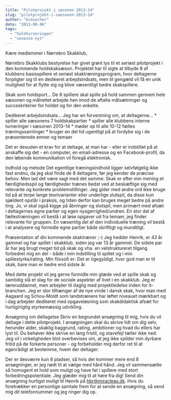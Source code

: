 ```yaml
---
title: "Pilotprojekt i sæsonen 2013-14"
slug: "pilotprojekt-i-saesonen-2013-14"
author: "kimsecher"
date: "2013-08-06"
tags: 
  - "holdturneringen"
  - "seneste-nyt"
---
```


Kære medlemmer i Nørrebro Skakklub,

Nørrebro Skakklubs bestyrelse har givet grønt lys til et seriøst pilotprojekt i den kommende holdskaksæson. Projektet har til sigte at tilbyde 8 af klubbens basisspillere et seriøst skaktræningsprogram, hvor deltagerne forpligter sig til en dedikeret arbejdsindsats, men til gengæld vil få en unik mulighed for at flytte sig og blive væsentligt bedre skakspillere.

Skak som holdsport... De 8 spillere skal spille på hold sammen gennem hele sæsonen og målrettet arbejde hen imod de aftalte målsætninger og succeskriterier for holdet og for den enkelte.

Dedikeret arbejdsindsats... Jeg har en forventning om, at deltagerne... \* spiller alle sæsonens 7 holdskakpartier \* spiller alle klubbens interne turneringer i sæsonen 2013-14 \* møder op til alle 10-12 fælles træningssamlinger \* bruger en del tid ugentligt på at fordybe sig i de præsenterede emner og temaer

Det er desuden et krav for at deltage, at man har - eller er indstillet på at anskaffe sig det - en computer, en email-adresse og en Facebook-profil, da den løbende kommunikation vil foregå elektronisk.

Indhold og metode Det egentlige træningsindhold ligger selvfølgelig ikke fast endnu, da jeg skal finde de 8 deltagere, før jeg kender de præcise behov. Men lad det være sagt med det samme: Skak er efter min mening et færdighedsspil og færdigheder trænes bedst ved at beskæftige sig med relevante og konkrete problemstillinger. Jeg gider med andre ord ikke bruge tid på at terpe lange teorivarianter eller underlige slutspil, da disse kun sjældent opstår i praksis, og tiden derfor kan bruges meget bedre på andre ting. Jo, vi skal også kigge på åbninger og slutspil, men primært med afsæt i deltagernes egne partier og egen nysgerrighed/undren. En stor del af fællestræningen vil bestå i at løse opgaver ud fra temaer, jeg finder relevante for gruppen. En væsentlig del af den individuelle træning vil bestå i at analysere og formidle egne partier både skriftligt og mundtligt.

Præsentation af din kommende skaktræner ;-) Jeg hedder Henrik, er 43 år gammel og har spillet i skakklub, siden jeg var 13 år gammel. De sidste par år har jeg brugt meget tid på skak og vha. en velstruktureret tilgang forbedret mig en del - både i min indstilling til spillet og i min spillestyrke/rating. Min filosofi er: Det er ligegyldigt, hvor god man er til skak, bare man er bedre end sidste år.

Med dette projekt vil jeg gerne formidle min glæde ved at spille skak og samtidig slå et slag for de sociale aspekter af livet i en skakklub. Jeg er læreruddannet, men arbejder til daglig med projektledelse inden for it-branchen. Jeg er stor tilhænger af de nye vinde i dansk skak, hvor man med Aagaard og Schou-Moldt som landstrænere har løftet niveauet mærkbart og i dag arbejder dedikeret med opgaveløsning som skakdidaktisk afsæt for hurtig/rigtig styrkemæssig udvikling.

Ansøgning om deltagelse Skriv en begrundet ansøgning til mig, hvis du vil deltage i dette pilotprojekt. I ansøgningen skal du skrive lidt om dig selv, herunder alder, skaklig baggrund, rating, ambitioner og hvad du ellers har lyst til. Du behøver ikke skrive en lang fristil, og stavefejl tæller ikke ned. Jeg vil i virkeligheden blot overbevises om, at jeg ikke spilder min dyrbare fritid på de forkerte personer - og forbeholder mig derfor ret til at egenrådigt at bestemme, hvem der deltager.

Der er desværre kun 8 pladser, så hvis der kommer mere end 8 ansøgninger, er jeg nødt til at vælge med hård hånd. Jeg vil sammensætte så homogent et hold som muligt og have fat i spillere med stort forbedringspotentiale. Jeg glæder mig til at høre fra dig! Send din ansøgning hurtigst muligt til Henrik på hbr@miracleas.dk. Hvis du foretrækker en personlige samtale frem for at sende en ansøgning, så send mig dit telefonnummer og jeg ringer dig op.
